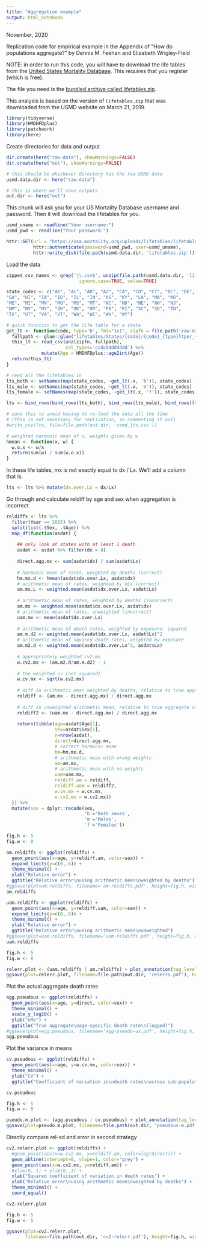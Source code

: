 ```yaml
---
title: "Aggregation example"
output: html_notebook
---
```


November, 2020

Replication code for empirical example in the Appendix of
"How do populations aggregate?" by Dennis M. Feehan and Elizabeth Wrigley-Field

NOTE: in order to run this code, you will have to download the life tables from the
[United States Mortality Database](https://usa.mortality.org/).
This requires that you register (which is free). 

The file you need is the 
[bundled archive called lifetables.zip](https://usa.mortality.org/uploads/lifetables/lifetables.zip).

This analysis is based on the version of `lifetables.zip` that was downloaded from the USMD website on
March 21, 2019.

```r
library(tidyverse)
library(HMDHFDplus)
library(patchwork)
library(here)
```

Create directories for data and output

```r
dir.create(here("raw-data"), showWarnings=FALSE)
dir.create(here("out"), showWarnings=FALSE)

# this should be whichever directory has the raw USMD data
usmd.data.dir <- here("raw-data")

# this is where we'll save outputs
out.dir <- here("out")
```

This chunk will ask you for your US Mortality Database username and password.
Then it will download the lifetables for you.

```r
usmd_uname <- readline("Your username:")
usmd_pwd <- readline("Your password:")

httr::GET(url = "https://usa.mortality.org/uploads/lifetables/lifetables.zip",
          httr::authenticate(password=usmd_pwd, user=usmd_uname),
          httr::write_disk(file.path(usmd.data.dir, 'lifetables.zip')))

```

Load the data

```r
zipped_csv_names <- grep('\\.csv$', unzip(file.path(usmd.data.dir, 'lifetables.zip'), list=TRUE)$Name, 
                           ignore.case=TRUE, value=TRUE)

state_codes <- c("AK", "AL", "AR", "AZ", "CA", "CO", "CT", "DC", "DE", "FL", 
"GA", "HI", "IA", "ID", "IL", "IN", "KS", "KY", "LA", "MA", "MD", 
"ME", "MI", "MN", "MO", "MS", "MT", "NC", "ND", "NE", "NH", "NJ", 
"NM", "NV", "NY", "OH", "OK", "OR", "PA", "RI", "SC", "SD", "TN", 
"TX", "UT", "VA", "VT", "WA", "WI", "WV", "WY")
```

```r
# quick function to get the life table for a state
get_lt <- function(code, type='b', fmt="1x1", zipfn = file.path('raw-data', 'lifetables.zip')) {
  fullpath <- glue::glue("lifetables/States/{code}/{code}_{type}ltper_{fmt}.csv")
  this_lt <- read_csv(unz(zipfn, fullpath), 
                      col_types='ccdcdddddddd') %>%
             mutate(Age = HMDHFDplus::age2int(Age))
  return(this_lt)
}

# read all the lifetables in
lts_both <- setNames(map(state_codes, ~get_lt(.x, 'b')), state_codes)
lts_male <- setNames(map(state_codes, ~get_lt(.x, 'm')), state_codes)
lts_female <- setNames(map(state_codes, ~get_lt(.x, 'f')), state_codes)

lts <- bind_rows(bind_rows(lts_both), bind_rows(lts_male), bind_rows(lts_female))

# save this to avoid having to re-load the data all the time
# (this is not necessary for replication, so commenting it out)
#write_csv(lts, file=file.path(out.dir, 'usmd_lts.csv'))
```


```r
# weighted harmonic mean of x, weights given by w
hmean <- function(x, w) {
  w.o.x <- w/x
  return(sum(w) / sum(w.o.x))
}
```

In these life tables, mx is not exactly equal to dx / Lx. We'll add a column that is.

```r
lts <- lts %>% mutate(dx.over.Lx = dx/Lx)
```

Go through and calculate reldiff by age and sex when aggregation is incorrect

```r
reldiffs <- lts %>%
  filter(Year == 2015) %>%
  split(list(.$Sex, .$Age)) %>% 
  map_df(function(asdat) {
    
    ## only look at states with at least 1 death
    asdat <- asdat %>% filter(dx > 0)
    
    direct.agg.mx <- sum(asdat$dx) / sum(asdat$Lx)
    
    # harmonic mean of rates, weighted by deaths (correct)
    hm.mx.d <- hmean(asdat$dx.over.Lx, asdat$dx)
    # arithmetic mean of rates, weighted by nLx (correct)
    am.mx.L <- weighted.mean(asdat$dx.over.Lx, asdat$Lx)
    
    # arithmetic mean of rates, weighted by deaths (incorrect)
    am.mx <- weighted.mean(asdat$dx.over.Lx, asdat$dx)
    # arithmetic mean of rates, unweighted (incorrect)
    uam.mx <- mean(asdat$dx.over.Lx)
    
    # arithmetic mean of death rates, weighted by exposure, squared
    am.m.d2 <- weighted.mean(asdat$dx.over.Lx, asdat$Lx)^2
    # arithmetic mean of squared death rates, weighted by exposure
    am.m2.d <- weighted.mean(asdat$dx.over.Lx^2, asdat$Lx)
    
    # appropriately weighted cv2.mx
    w.cv2.mx <- (am.m2.d/am.m.d2) - 1
    
    # the weighted cv (not squared)
    w.cv.mx <- sqrt(w.cv2.mx)
    
    # diff in arithmetic mean weighted by deaths, relative to true aggregate value
    reldiff <- (am.mx - direct.agg.mx) / direct.agg.mx
    
    # diff in unweighted arithmetic mean, relative to true aggregate value
    reldiff2 <- (uam.mx - direct.agg.mx) / direct.agg.mx
    
    return(tibble(age=asdat$Age[1],
                  sex=asdat$Sex[1],
                  n=nrow(asdat),
                  direct=direct.agg.mx,
                  # correct harmonic mean
                  hm=hm.mx.d,
                  # arithmetic mean with wrong weights
                  am=am.mx,
                  # arithmetic mean with no weights
                  uam=uam.mx,
                  reldiff.am = reldiff,
                  reldiff.uam = reldiff2,
                  w.cv.mx = w.cv.mx,
                  w.cv2.mx = w.cv2.mx))
  }) %>%
  mutate(sex = dplyr::recode(sex,
                             'b'='Both sexes',
                             'm'='Males',
                             'f'='Females')) 
```


```r
fig.h <- 5
fig.w <- 8

am.reldiffs <- ggplot(reldiffs) +
  geom_point(aes(x=age, y=reldiff.am, color=sex)) +
  expand_limits(y=c(0,.6)) +
  theme_minimal() +
  ylab("Relative error") +
  ggtitle("Relative error\nusing arithmetic mean\nweighted by deaths")
#ggsave(plot=am.reldiffs, filename='am-reldiffs.pdf', height=fig.h, width=fig.w)
am.reldiffs
```

```r
uam.reldiffs <- ggplot(reldiffs) +
  geom_point(aes(x=age, y=reldiff.uam, color=sex)) +
  expand_limits(y=c(0,.6)) +
  theme_minimal() +
  ylab("Relative error") +
  ggtitle("Relative error\nusing arithmetic mean\nunweighted")
#ggsave(plot=uam.reldiffs, filename='uam-reldiffs.pdf', height=fig.h, width=fig.w)
uam.reldiffs
```

```r
fig.h <- 5
fig.w <- 8

relerr.plot <- (uam.reldiffs | am.reldiffs) + plot_annotation(tag_levels = 'A')
ggsave(plot=relerr.plot, filename=file.path(out.dir, 'relerrs.pdf'), height=fig.h, width=fig.w)
```

Plot the actual aggregate death rates

```r
agg.pseudous <- ggplot(reldiffs) +
  geom_point(aes(x=age, y=direct, color=sex)) +
  theme_minimal() +
  scale_y_log10() +
  ylab("nMx") +
  ggtitle("True aggregate\nage-specific death rate\n(logged)")
#ggsave(plot=agg.pseudous, filename='agg-pseudo-us.pdf', height=fig.h, width=fig.w)
agg.pseudous
```

Plot the variance in means

```r
cv.pseudous <- ggplot(reldiffs) +
  geom_point(aes(x=age, y=w.cv.mx, color=sex)) +
  theme_minimal() +
  ylab("CV") +
  ggtitle("Coefficient of variation in\ndeath rates\nacross sub-populations")

cv.pseudous
```


```r
fig.h <- 5
fig.w <- 8

pseudo.m.plot <- (agg.pseudous | cv.pseudous) + plot_annotation(tag_levels = 'A')
ggsave(plot=pseudo.m.plot, filename=file.path(out.dir, 'pseudous-m.pdf'), height=fig.h, width=fig.w)
```


Directly compare rel-sd and error in second strategy

```r
cv2.relerr.plot <- ggplot(reldiffs) +
  #geom_point(aes(x=w.cv2.mx, y=reldiff.am, color=log(direct))) +
  geom_abline(intercept=0, slope=1, color='grey') +
  geom_point(aes(x=w.cv2.mx, y=reldiff.am)) +
  #xlim(0,.1) + ylim(0,.1) +
  xlab("Squared coefficient of variation in death rates") +
  ylab("Relative error\nusing arithmetic mean\nweighted by deaths") +
  theme_minimal() +
  coord_equal()

cv2.relerr.plot
```
```r
fig.h <- 5
fig.w <- 5

ggsave(plot=cv2.relerr.plot, 
       filename=file.path(out.dir, 'cv2-relerr.pdf'), height=fig.h, width=fig.w)
```
